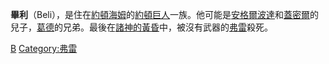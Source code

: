 '''畢利'''（Beli），是住在[[約頓海姆|約頓海姆]]的[[約頓巨人|約頓巨人]]一族。他可能是[[安格爾波達|安格爾波達]]和[[蓋密爾|蓋密爾]]的兒子，[[葛德|葛德]]的兄弟。最後在[[諸神的黃昏|諸神的黃昏]]中，被沒有武器的[[弗雷|弗雷]]殺死。

{{北歐神話}}
{{北歐神話小作品}}

[[Category:北歐巨人|B]]
[[Category:弗雷|Category:弗雷]]